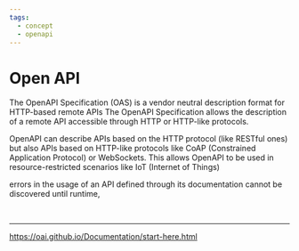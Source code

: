```yaml
---
tags:
  - concept
  - openapi
---
```


# Open API

The OpenAPI Specification (OAS) is a vendor neutral description format for HTTP-based remote APIs
The OpenAPI Specification allows the description of a remote API accessible through HTTP or HTTP-like protocols.

OpenAPI can describe APIs based on the HTTP protocol (like RESTful ones) but also APIs based on HTTP-like protocols like CoAP (Constrained Application Protocol) or WebSockets. This allows OpenAPI to be used in resource-restricted scenarios like IoT (Internet of Things)

errors in the usage of an API defined through its documentation cannot be discovered until runtime,

<br/>

---

https://oai.github.io/Documentation/start-here.html